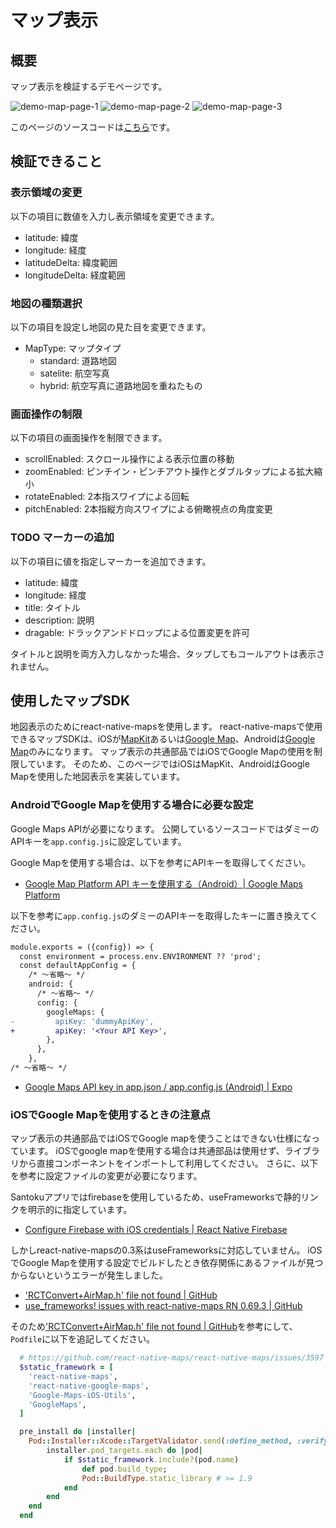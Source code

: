 # マップ表示

## 概要

マップ表示を検証するデモページです。

![demo-map-page-1](./demo-map-page-1.png) ![demo-map-page-2](./demo-map-page-2.png) ![demo-map-page-3](./demo-map-page-3.png)

このページのソースコードは[こちら](https://github.com/{@inject:organization}/mobile-app-crib-notes/tree/master/example-app/SantokuApp/src/features/demo-map)です。

## 検証できること

### 表示領域の変更

以下の項目に数値を入力し表示領域を変更できます。

- latitude: 緯度
- longitude: 経度
- latitudeDelta: 緯度範囲
- longitudeDelta: 経度範囲

### 地図の種類選択

以下の項目を設定し地図の見た目を変更できます。

- MapType: マップタイプ
  - standard: 道路地図
  - satelite: 航空写真
  - hybrid: 航空写真に道路地図を重ねたもの

### 画面操作の制限

以下の項目の画面操作を制限できます。

- scrollEnabled: スクロール操作による表示位置の移動
- zoomEnabled: ピンチイン・ピンチアウト操作とダブルタップによる拡大縮小
- rotateEnabled: 2本指スワイプによる回転
- pitchEnabled: 2本指縦方向スワイプによる俯瞰視点の角度変更

### TODO マーカーの追加

以下の項目に値を指定しマーカーを追加できます。

- latitude: 緯度
- longitude: 経度
- title: タイトル
- description: 説明
- dragable: ドラックアンドドロップによる位置変更を許可

タイトルと説明を両方入力しなかった場合、タップしてもコールアウトは表示されません。

## 使用したマップSDK

地図表示のためにreact-native-mapsを使用します。
react-native-mapsで使用できるマップSDKは、iOSが[MapKit](https://developer.apple.com/documentation/mapkit/)あるいは[Google Map](https://developers.google.com/maps/documentation/ios-sdk?hl=ja)、Androidは[Google Map](https://developers.google.com/maps/documentation/android-sdk?hl=ja)のみになります。
マップ表示の共通部品ではiOSでGoogle Mapの使用を制限しています。
そのため、このページではiOSはMapKit、AndroidはGoogle Mapを使用した地図表示を実装しています。

### AndroidでGoogle Mapを使用する場合に必要な設定

Google Maps APIが必要になります。
公開しているソースコードではダミーのAPIキーを`app.config.js`に設定しています。

Google Mapを使用する場合は、以下を参考にAPIキーを取得してください。

- [Google Map Platform API キーを使用する（Android）| Google Maps Platform](https://developers.google.com/maps/documentation/android-sdk/get-api-key?hl=ja)

以下を参考に`app.config.js`のダミーのAPIキーを取得したキーに置き換えてください。

```diff title="/app.config.js"
module.exports = ({config}) => {
  const environment = process.env.ENVIRONMENT ?? 'prod';
  const defaultAppConfig = {
    /* ～省略～ */
    android: {
      /* ～省略～ */
      config: {
        googleMaps: {
-         apiKey: 'dummyApiKey',
+         apiKey: '<Your API Key>',
        },
      },
    },
/* ～省略～ */
```

- [Google Maps API key in app.json / app.config.js (Android) | Expo](https://docs.expo.dev/versions/latest/config/app/#googlemaps)

### iOSでGoogle Mapを使用するときの注意点

マップ表示の共通部品ではiOSでGoogle mapを使うことはできない仕様になっています。
iOSでgoogle mapを使用する場合は共通部品は使用せず、ライブラリから直接コンポーネントをインポートして利用してください。
さらに、以下を参考に設定ファイルの変更が必要になります。

Santokuアプリではfirebaseを使用しているため、useFrameworksで静的リンクを明示的に指定しています。

- [Configure Firebase with iOS credentials | React Native Firebase](https://rnfirebase.io/#altering-cocoapods-to-use-frameworks)

しかしreact-native-mapsの0.3系はuseFrameworksに対応していません。
iOSでGoogle Mapを使用する設定でビルドしたとき依存関係にあるファイルが見つからないというエラーが発生しました。

- ['RCTConvert+AirMap.h' file not found | GitHub](https://github.com/react-native-maps/react-native-maps/issues/3597)
- [use_frameworks! issues with react-native-maps RN 0.69.3 | GitHub](https://github.com/react-native-maps/react-native-maps/discussions/4389)

そのため['RCTConvert+AirMap.h' file not found | GitHub](https://github.com/react-native-maps/react-native-maps/issues/3597)を参考にして、`Podfile`に以下を追記してください。

```Ruby
  # https://github.com/react-native-maps/react-native-maps/issues/3597
  $static_framework = [
    'react-native-maps',
    'react-native-google-maps',
    'Google-Maps-iOS-Utils',
    'GoogleMaps',
  ]

  pre_install do |installer|
    Pod::Installer::Xcode::TargetValidator.send(:define_method, :verify_no_static_framework_transitive_dependencies) {}
        installer.pod_targets.each do |pod|
            if $static_framework.include?(pod.name)
                def pod.build_type;
                Pod::BuildType.static_library # >= 1.9
            end
        end
    end
  end
```
